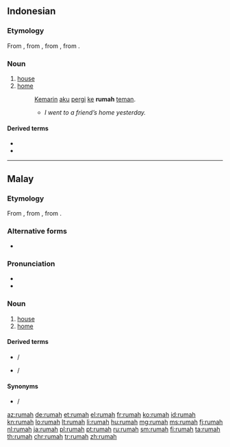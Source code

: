 ==Indonesian==

===Etymology===
From {{etyl|ms|id}} {{term|rumah|lang=ms}}, from {{etyl|poz-mly-pro|id}} {{m|poz-mly-pro|*rumah}}, from {{etyl|poz-pro|id}} {{m|poz-pro|*ʀumaq}}, from {{etyl|map-pro|id}} {{m|map-pro|*ʀumaq}}.

===Noun===
{{id-noun}}

# [[house]] {{gloss|abode}}
# [[home]] {{gloss|house or structure in which someone lives}}
#: [[kemarin|Kemarin]] [[aku]] [[pergi]] [[ke]] '''rumah''' [[teman]].
#:* ''I went to a friend’s home yesterday.''

====Derived terms====
* {{l|id|rumah makan|gloss={{l|en|restaurant}}}}
* {{l|id|rumah sakit|gloss={{l|en|hospital}}}}

----

==Malay==

===Etymology===
From {{etyl|poz-mly-pro|ms}} {{m|poz-mly-pro|*rumah}}, from {{etyl|poz-pro|ms}} {{m|poz-pro|*ʀumaq}}, from {{etyl|map-pro|ms}} {{m|map-pro|*ʀumaq}}.

===Alternative forms===
* {{l|ms|رومه|sc=Arab}}

===Pronunciation===
* {{IPA|/rumah/|lang=ms}}
* {{rhymes|umah|mah|ah|lang=ms}}

===Noun===
{{head|ms|noun|Jawi spelling|رومه}}

# [[house]] {{gloss|abode}}
# [[home]] {{gloss|house or structure in which someone lives}}

====Derived terms====
* {{l|ms|rumah makan}} / {{l|ms|رومه ماکن|sc=Arab|gloss={{l|en|restaurant}}}}
* {{l|ms|rumah sakit}} / {{l|ms|رومه ساکيت|sc=Arab|gloss={{l|en|hospital}}}}

====Synonyms====
* {{l|ms|bait}} / {{l|ms|بيت|sc=Arab}}

[[az:rumah]]
[[de:rumah]]
[[et:rumah]]
[[el:rumah]]
[[fr:rumah]]
[[ko:rumah]]
[[id:rumah]]
[[kn:rumah]]
[[lo:rumah]]
[[lt:rumah]]
[[li:rumah]]
[[hu:rumah]]
[[mg:rumah]]
[[ms:rumah]]
[[fj:rumah]]
[[nl:rumah]]
[[ja:rumah]]
[[pl:rumah]]
[[pt:rumah]]
[[ru:rumah]]
[[sm:rumah]]
[[fi:rumah]]
[[ta:rumah]]
[[th:rumah]]
[[chr:rumah]]
[[tr:rumah]]
[[zh:rumah]]